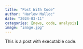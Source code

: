 ```yaml
---
title: "Post With Code"
author: "Harlow Malloc"
date: "2024-03-11"
categories: [news, code, analysis]
image: "image.jpg"
---
```


This is a post with executable code.
